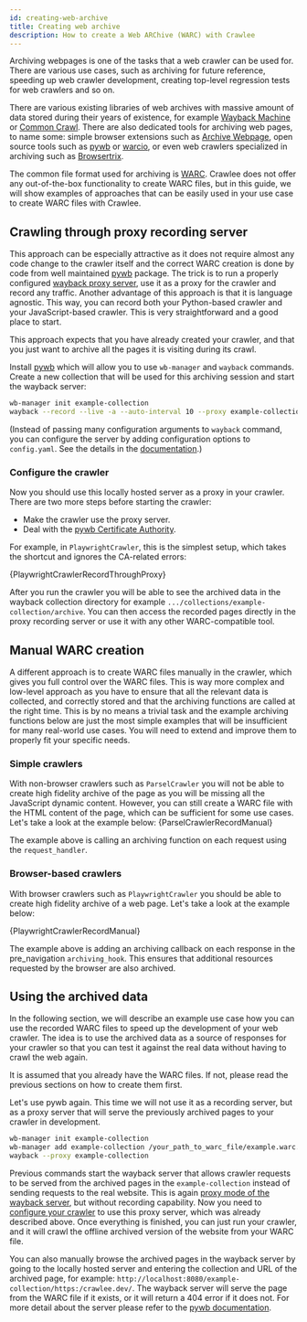 ```yaml
---
id: creating-web-archive
title: Creating web archive
description: How to create a Web ARChive (WARC) with Crawlee
---
```






Archiving webpages is one of the tasks that a web crawler can be used for. There are various use cases, such as archiving for future reference, speeding up web crawler development, creating top-level regression tests for web crawlers and so on.

There are various existing libraries of web archives with massive amount of data stored during their years of existence, for example [Wayback Machine](https://web.archive.org/) or [Common Crawl](https://commoncrawl.org/). There are also dedicated tools for archiving web pages, to name some: simple browser extensions such as [Archive Webpage](https://archiveweb.page/), open source tools such as [pywb](https://pypi.org/project/pywb/) or [warcio](https://pypi.org/project/warcio/), or even web crawlers specialized in archiving such as [Browsertrix](https://webrecorder.net/browsertrix/).

The common file format used for archiving is [WARC](https://www.iso.org/standard/68004.html). Crawlee does not offer any out-of-the-box functionality to create WARC files, but in this guide, we will show examples of approaches that can be easily used in your use case to create WARC files with Crawlee.

## Crawling through proxy recording server

This approach can be especially attractive as it does not require almost any code change to the crawler itself and the correct WARC creation is done by code from well maintained [pywb](https://pypi.org/project/pywb/) package. The trick is to run a properly configured [wayback proxy server](https://pywb.readthedocs.io/en/latest/manual/usage.html#using-pywb-recorder), use it as a proxy for the crawler and record any traffic. Another advantage of this approach is that it is language agnostic. This way, you can record both your Python-based crawler and your JavaScript-based crawler. This is very straightforward and a good place to start.

This approach expects that you have already created your crawler, and that you just want to archive all the pages it is visiting during its crawl.

Install [pywb](https://pypi.org/project/pywb/) which will allow you to use `wb-manager` and `wayback` commands.
Create a new collection that will be used for this archiving session and start the wayback server:
```bash
wb-manager init example-collection
wayback --record --live -a --auto-interval 10 --proxy example-collection --proxy-record
```
(Instead of passing many configuration  arguments to `wayback` command, you can configure the server by adding configuration options to `config.yaml`. See the details in the [documentation](https://pywb.readthedocs.io/en/latest/manual/configuring.html#configuring-the-web-archive).)

### Configure the crawler
Now you should use this locally hosted server as a proxy in your crawler. There are two more steps before starting the crawler:
 - Make the crawler use the proxy server.
 - Deal with the [pywb Certificate Authority](https://pywb.readthedocs.io/en/latest/manual/configuring.html#https-proxy-and-pywb-certificate-authority).

For example, in `PlaywrightCrawler`, this is the simplest setup, which takes the shortcut and ignores the CA-related errors:

<CodeBlock className="language-python">
    {PlaywrightCrawlerRecordThroughProxy}
</CodeBlock>

After you run the crawler you will be able to see the archived data in the wayback collection directory for example `.../collections/example-collection/archive`. You can then access the recorded pages directly in the proxy recording server or use it with any other WARC-compatible tool.

## Manual WARC creation
A different approach is to create WARC files manually in the crawler, which gives you full control over the WARC files. This is way more complex and low-level approach as you have to ensure that all the relevant data is collected, and correctly stored and that the archiving functions are called at the right time. This is by no means a trivial task and the example archiving functions below are just the most simple examples that will be insufficient for many real-world use cases. You will need to extend and improve them to properly fit your specific needs.

### Simple crawlers

With non-browser crawlers such as <ApiLink to="class/ParselCrawler">`ParselCrawler`</ApiLink> you will not be able to create high fidelity archive of the page as you will be missing all the JavaScript dynamic content. However, you can still create a WARC file with the HTML content of the page, which can be sufficient for some use cases. Let's take a look at the example below:
<CodeBlock className="language-python">
    {ParselCrawlerRecordManual}
</CodeBlock>

The example above is calling an archiving function on each request using the `request_handler`.

### Browser-based crawlers

With browser crawlers such as <ApiLink to="class/PlaywrightCrawler">`PlaywrightCrawler`</ApiLink> you should be able to create high fidelity archive of a web page. Let's take a look at the example below:

<CodeBlock className="language-python">
    {PlaywrightCrawlerRecordManual}
</CodeBlock>

The example above is adding an archiving callback on each response in the pre_navigation `archiving_hook`. This ensures that additional resources requested by the browser are also archived.

## Using the archived data

In the following section, we will describe an example use case how you can use the recorded WARC files to speed up the development of your web crawler. The idea is to use the archived data as a source of responses for your crawler so that you can test it against the real data without having to crawl the web again.

It is assumed that you already have the WARC files. If not, please read the previous sections on how to create them first.

Let's use pywb again. This time we will not use it as a recording server, but as a proxy server that will serve the previously archived pages to your crawler in development.

```bash
wb-manager init example-collection
wb-manager add example-collection /your_path_to_warc_file/example.warc.gz
wayback --proxy example-collection
```

Previous commands start the wayback server that allows crawler requests to be served from the archived pages in the `example-collection` instead of sending requests to the real website. This is again [proxy mode of the wayback server](https://pywb.readthedocs.io/en/latest/manual/usage.html#http-s-proxy-mode-access), but without recording capability. Now you need to [configure your crawler](#configure-the-crawler) to use this proxy server, which was already described above. Once everything is finished, you can just run your crawler, and it will crawl the offline archived version of the website from your WARC file.

You can also manually browse the archived pages in the wayback server by going to the locally hosted server and entering the collection and URL of the archived page, for example: `http://localhost:8080/example-collection/https:/crawlee.dev/`. The wayback server will serve the page from the WARC file if it exists, or it will return a 404 error if it does not. For more detail about the server please refer to the [pywb documentation](https://pywb.readthedocs.io/en/latest/manual/usage.html#getting-started).
